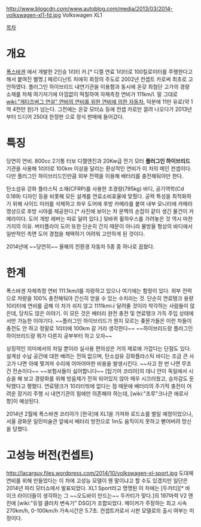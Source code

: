 http://www.blogcdn.com/www.autoblog.com/media/2013/03/2014-volkswagen-xl1-fd.jpg
Volkswagen XL1

[[목차]]

= 개요 =
[[폭스바겐]] 에서 개발한 2인승 1리터 카.[* 디젤 연료 1리터로 100킬로미터를 주행한다고 해서 붙여진 별명.] 페르디난트 피에히 회장의 주도로 2002년 컨셉트 카로써 최초로 고안하였다. 플러그인 하이브리드 내연기관을 이용함과 동시에 온갖 최첨단 고가의 경량 소재를 차체 여기저기에 아낌없이 떡칠하여 자체측정 연비가 111km/l. 말 그대로 [[wiki:"게티즈버그 연설" 연비의 연비를 위한 연비에 의한 자동차.]] 덕분에 11만 유로(약 1억 4천만 원)가 넘는다. 그전에는 온갖 모터쇼 등에 컨셉 카로만 끌려 나오다가 2013년 부터 드디어 250대 한정판 으로 정식 판매에 들어갔다.

= 특징 =
당연히 연비. 800cc 2기통 터보 디젤엔진과 20Kw급 전기 모터 '''플러그인 하이브리드''' 기관을 사용해 1리터로 100km 이상을 달리는 환상적인 연비가 이 차의 메인 컨셉이다. 다만 플러그인 하이브리드인만큼 외부 전력을 이용해 배터리를 충전해둬야만 한다. 

탄소섬유 강화 플라스틱 소재(CFRP)를 사용한 초경량(795kg) 바디, 공기역학(Cd 0.189) 디자인 등을 비롯해 모든 설계를 연료소비효율에 맞췄다. 공력 특성을 최적화하기 위해 사이드 미러를 삭제하고 좌우 도어에 후방 카메라를 붙여 내부 모니터에 카메라 영상으로 후방 시야를 제공한다.[* 사진에 보이는 차 문짝의 손잡이 같이 생긴 물건이 카메라이다. 도어 개방 레버는 따로 달려 있다.] 뒷바퀴 휠하우스를 가려놓은 것 역시 마찬가지의 이유. 버터플라이 도어 또한 단순히 간지 때문이 아니라 물방울 형상의 바디에서 일반적인 측면 도어 경첩을 채택하기 어려워 고안하게 된 것이다.

2014년에 ~~당연히~~ 올해의 친환경 자동차 5종 중 하나로 꼽혔다.

= 한계 =
폭스바겐 자체측정 연비 111.1km/l를 자랑하고 있으나 여기에는 함정이 있다. 외부 전력으로 차량을 100% 충전해둬야 간신히 얻을 수 있는 수치라는 것. 단순히 연료탱크 용량 10리터에 연비를 곱해 이 차가 쉬지 않고 1111km나 달려줄 것이라 착각하는 사람들이 많은데, 당치도 않은 이야기. 이 모든 것은 배터리 완전 충전 및 연료탱크 가득 주입 상태에서만 가능한 이야기다. ~~플러그인 하이브리드가 뭔지 모르는 좆문가들은 이런 차들이 충전도 안 하고 정말로 1리터에 100km 갈 거라 생각한다~~ ~~하이브리드랑 플러그인 하이브리드랑 뭐가 다른지 공부부터 하고 오자~~

상징적인 의미에서의 차일 뿐이라 실사용 편의성은 거의 제로에 가깝다는 단점도 있다. 설계상 수납 공간에 대한 배려는 전혀 없으며, 탄소섬유 강화플라스틱 바디는 조금 큰 사고가 나면 아예 찢겨져 수리에 어마어마한 비용을 발생시킨다. ~~사고 한 번 나면 무조건 전손이다~~ ~~보험사들이 싫어합니다~~ [탑기어 코리아]의 데니 안이 독일에서 시승을 해 보고 경량화를 위해 방음재가 전혀 되어있지 않아 매우 시끄러웠고, 승차감도 둔탁했다고 평했다. 연료탱크가 10리터밖에 없다는 점 때문에 배터리의 주기적 충전이 어려운 장거리 주행 시 내연기관의 힘에만 의존해야 하는데, [wiki:"조루"크나큰 애로사항]이 예상된다.

2014년 2월에 폭스바겐 코리아가 [한국]에 XL1을 가져와 로드쇼를 벌일 예정이었으나, 서울 광화문 일민미술관 앞에서 배터리 방전으로 1m도 움직이지 못하고 뻗어버려 망신을 당했다.

= 고성능 버전(컨셉트) =
http://lacarguy.files.wordpress.com/2014/10/volkswagen-xl-sport.jpg
도대체 연비를 위해 만들었다는 이 차에 고성능 모델이 웬 말이냐고 할 수도 있겠지만 일단은 2014년 파리 모터쇼에서 발표되었다. XL1 Sport라고 명명된 이 차에는 [두카티][* 바이크 라이더들이 생각하는 그 ~~오도바이 만드는~~ 두카티가 맞다.]의 197마력 V2 엔진에 [wiki:"듀얼 클러치 변속기" DSG]가 조합되었다. 메이커가 주장하는 최고 시속 270km/h, 0-100km/h 가속시간은 5.7초. 컨셉트카로서 시판 모델로의 출시 여부는 미정이다.
